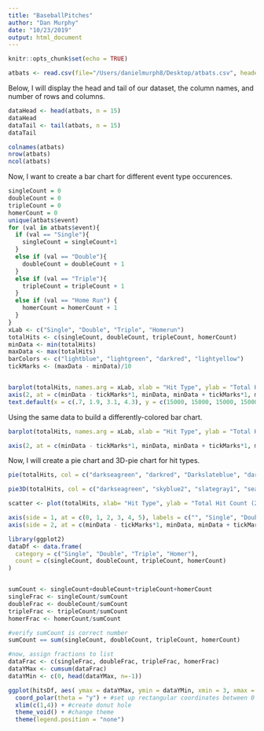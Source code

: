 ```yaml
---
title: "BaseballPitches"
author: "Dan Murphy"
date: "10/23/2019"
output: html_document
---
```


```r
knitr::opts_chunk$set(echo = TRUE)
```

```r
atbats <- read.csv(file="/Users/danielmurph8/Desktop/atbats.csv", header= TRUE, sep = ",")
```

Below, I will display the head and tail of our dataset, the column names, and number of rows and columns.
```r
dataHead <- head(atbats, n = 15)
dataHead
dataTail <- tail(atbats, n = 15)
dataTail

colnames(atbats)
nrow(atbats)
ncol(atbats)
```
Now, I want to create a bar chart for different event type occurences. 
```r
singleCount = 0
doubleCount = 0
tripleCount = 0
homerCount = 0
unique(atbats$event)
for (val in atbats$event){
  if (val == "Single"){
    singleCount = singleCount+1
  }
  else if (val == "Double"){
    doubleCount = doubleCount + 1
  }
  else if (val == "Triple"){
    tripleCount = tripleCount + 1
  }
  else if (val == "Home Run") {
    homerCount = homerCount + 1
  }
}
xLab <- c("Single", "Double", "Triple", "Homerun")
totalHits <- c(singleCount, doubleCount, tripleCount, homerCount)
minData <- min(totalHits)
maxData <- max(totalHits)
barColors <- c("lightblue", "lightgreen", "darkred", "lightyellow")
tickMarks <- (maxData - minData)/10


barplot(totalHits, names.arg = xLab, xlab = "Hit Type", ylab = "Total Hit Count (2015-2018)", main = "Hit Counts between 2015 and 2018", col = barColors, border="grey", yaxt = 'n')
axis(2, at = c(minData - tickMarks*1, minData, minData + tickMarks*1, minData + tickMarks*2, minData + tickMarks*3, minData + tickMarks*4, minData + tickMarks*5, minData + tickMarks*6, minData + tickMarks*7, minData + tickMarks*8, minData + tickMarks*9, minData + tickMarks*10, minData + tickMarks*11), labels = c(minData - tickMarks*1, minData, minData + tickMarks*1, minData + tickMarks*2, minData + tickMarks*3, minData + tickMarks*4, minData + tickMarks*5, minData + tickMarks*6, minData + tickMarks*7, minData + tickMarks*8, minData + tickMarks*9, minData + tickMarks*10, minData + tickMarks*11), 
text.default(x = c(.7, 1.9, 3.1, 4.3), y = c(15000, 15000, 15000, 15000), labels = c(singleCount, doubleCount, tripleCount, homerCount)), )

```

Using the same data to build a differently-colored bar chart. 
```r
barplot(totalHits, names.arg = xLab, xlab = "Hit Type", ylab = "Total Hit Count (2015-2018)", main = "Hit Counts between 2015 and 2018", density = c(40, 40, 40, 40), angle = c(0, 45, 90, 17, 36), col = c("coral4", "cornflowerblue", "cyan4", "darkgoldenrod3"), yaxt = "n")

axis(2, at = c(minData - tickMarks*1, minData, minData + tickMarks*1, minData + tickMarks*2, minData + tickMarks*3, minData + tickMarks*4, minData + tickMarks*5, minData + tickMarks*6, minData + tickMarks*7, minData + tickMarks*8, minData + tickMarks*9, minData + tickMarks*10, minData + tickMarks*11), labels = c(minData - tickMarks*1, minData, minData + tickMarks*1, minData + tickMarks*2, minData + tickMarks*3, minData + tickMarks*4, minData + tickMarks*5, minData + tickMarks*6, minData + tickMarks*7, minData + tickMarks*8, minData + tickMarks*9, minData + tickMarks*10, minData + tickMarks*11))

```
Now, I will create a pie chart and 3D-pie chart for hit types.
``` r
pie(totalHits, col = c("darkseagreen", "darkred", "Darkslateblue", "darkslategrey"), labels = c("Singles", "Doubles", "Triples", "Homeruns"))

pie3D(totalHits, col = c("darkseagreen", "skyblue2", "slategray1", "seashell"), labels = c("1B", "2B", "3B", "HR"), explode = 0.075, main = "Pie Chart For Hit Types between 2015- 2018")
```

```r
scatter <- plot(totalHits, xlab= "Hit Type", ylab = "Total Hit Count (2015-2018)", main = "Hit Counts Between 2015 and 2018", yaxt = 'n', xaxt = 'n', col = "steelblue3", pch = 8, cex = 1.5)

axis(side = 1, at = c(0, 1, 2, 3, 4, 5), labels = c("", "Single", "Double", "Triple", "Homerun", ""))
axis(side = 2, at = c(minData - tickMarks*1, minData, minData + tickMarks*1, minData + tickMarks*2, minData + tickMarks*3, minData + tickMarks*4, minData + tickMarks*5, minData + tickMarks*6, minData + tickMarks*7, minData + tickMarks*8, minData + tickMarks*9, minData + tickMarks*10, minData + tickMarks*11), labels = c(minData - tickMarks*1, minData, minData + tickMarks*1, minData + tickMarks*2, minData + tickMarks*3, minData + tickMarks*4, minData + tickMarks*5, minData + tickMarks*6, minData + tickMarks*7, minData + tickMarks*8, minData + tickMarks*9, minData + tickMarks*10, minData + tickMarks*11))

```


```r
library(ggplot2)
dataDf <- data.frame(
  category = c("Single", "Double", "Triple", "Homer"),
  count = c(singleCount, doubleCount, tripleCount, homerCount)
)


sumCount <- singleCount+doubleCount+tripleCount+homerCount
singleFrac <- singleCount/sumCount
doubleFrac <- doubleCount/sumCount
tripleFrac <- tripleCount/sumCount
homerFrac <- homerCount/sumCount

#verify sumCount is correct number
sumCount == sum(singleCount, doubleCount, tripleCount, homerCount)

#now, assign fractions to list
dataFrac <- c(singleFrac, doubleFrac, tripleFrac, homerFrac)
dataYMax <- cumsum(dataFrac)
dataYMin <- c(0, head(dataYMax, n=-1))

ggplot(hitsDf, aes( ymax = dataYMax, ymin = dataYMin, xmin = 3, xmax = 4)) + geom_rect() + 
  coord_polar(theta = "y") + #set up rectangular coordinates between 0 and 1
  xlim(c(1,4)) + #create donut hole 
  theme_void() + #change theme
  theme(legend.position = "none")
```
